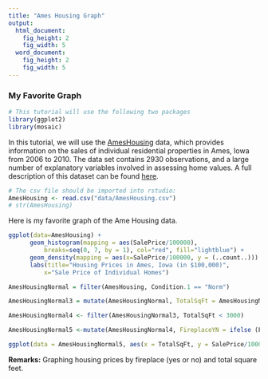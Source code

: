 ```yaml
---
title: "Ames Housing Graph"
output:
  html_document:
    fig_height: 2
    fig_width: 5
  word_document:
    fig_height: 2
    fig_width: 5
---
```


### My Favorite Graph

```r
# This tutorial will use the following two packages
library(ggplot2)
library(mosaic)
```

In this tutorial, we will use the  [AmesHousing](http://www.amstat.org/publications/jse/v19n3/decock.pdf) data, which provides information on the sales of individual residential properties in Ames, Iowa from 2006 to 2010. The data set contains 2930 observations, and a large number of explanatory variables involved in assessing home values. A full description of this dataset can be found [here](http://www.amstat.org/publications/jse/v19n3/Decock/DataDocumentation.txt).

```r
# The csv file should be imported into rstudio:
AmesHousing <- read.csv("data/AmesHousing.csv")
# str(AmesHousing)
```


Here is my favorite graph of the Ame Housing data.

```r
ggplot(data=AmesHousing) +                         
      geom_histogram(mapping = aes(SalePrice/100000), 
          breaks=seq(0, 7, by = 1), col="red", fill="lightblue") + 
      geom_density(mapping = aes(x=SalePrice/100000, y = (..count..)))  +   
      labs(title="Housing Prices in Ames, Iowa (in $100,000)", 
          x="Sale Price of Individual Homes")   
```

``` r
AmesHousingNormal = filter(AmesHousing, Condition.1 == "Norm")

AmesHousingNormal3 = mutate(AmesHousingNormal, TotalSqFt = AmesHousingNormal$Gr.Liv.Area  +  AmesHousingNormal$Total.Bsmt.SF)

AmesHousingNormal4 <- filter(AmesHousingNormal3, TotalSqFt < 3000)

AmesHousingNormal5 <-mutate(AmesHousingNormal4, FireplaceYN = ifelse (Fireplaces==0, "No", "Yes"))

ggplot(data = AmesHousingNormal5, aes(x = TotalSqFt, y = SalePrice/1000)) + geom_point()  + aes(colour = FireplaceYN)  + stat_smooth(method = lm) + labs(title = "Affect of Total Square Feet and Fireplaces on Housing Prices in Ames, Iowa", x = "Total Square Feet", y = "Sale Price (in Thousands)")

```


**Remarks:**
Graphing housing prices by fireplace (yes or no) and total square feet. 







